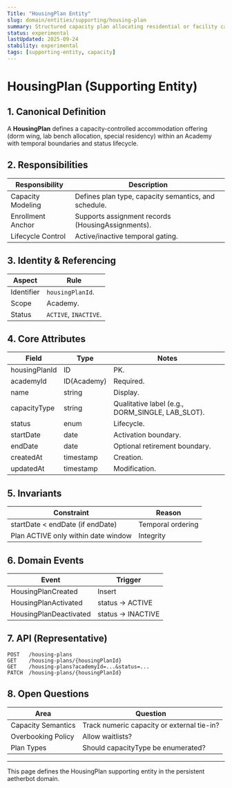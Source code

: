 ```yaml
---
Title: "HousingPlan Entity"
slug: domain/entities/supporting/housing-plan
summary: Structured capacity plan allocating residential or facility capacity to collectors within an Academy.
status: experimental
lastUpdated: 2025-09-24
stability: experimental
tags: [supporting-entity, capacity]
---
```


# HousingPlan (Supporting Entity)

## 1. Canonical Definition

A **HousingPlan** defines a capacity-controlled accommodation offering (dorm wing, lab bench allocation, special residency) within an Academy with temporal boundaries and status lifecycle.

## 2. Responsibilities

| Responsibility    | Description                                          |
| ----------------- | ---------------------------------------------------- |
| Capacity Modeling | Defines plan type, capacity semantics, and schedule. |
| Enrollment Anchor | Supports assignment records (HousingAssignments).    |
| Lifecycle Control | Active/inactive temporal gating.                     |

## 3. Identity & Referencing

| Aspect     | Rule                  |
| ---------- | --------------------- |
| Identifier | `housingPlanId`.      |
| Scope      | Academy.              |
| Status     | `ACTIVE`, `INACTIVE`. |

## 4. Core Attributes

| Field         | Type        | Notes                                            |
| ------------- | ----------- | ------------------------------------------------ |
| housingPlanId | ID          | PK.                                              |
| academyId     | ID(Academy) | Required.                                        |
| name          | string      | Display.                                         |
| capacityType  | string      | Qualitative label (e.g., DORM_SINGLE, LAB_SLOT). |
| status        | enum        | Lifecycle.                                       |
| startDate     | date        | Activation boundary.                             |
| endDate       | date        | Optional retirement boundary.                    |
| createdAt     | timestamp   | Creation.                                        |
| updatedAt     | timestamp   | Modification.                                    |

## 5. Invariants

| Constraint                          | Reason            |
| ----------------------------------- | ----------------- |
| startDate < endDate (if endDate)    | Temporal ordering |
| Plan ACTIVE only within date window | Integrity         |

## 6. Domain Events

| Event                  | Trigger            |
| ---------------------- | ------------------ |
| HousingPlanCreated     | Insert             |
| HousingPlanActivated   | status -> ACTIVE   |
| HousingPlanDeactivated | status -> INACTIVE |

## 7. API (Representative)

```
POST   /housing-plans
GET    /housing-plans/{housingPlanId}
GET    /housing-plans?academyId=...&status=...
PATCH  /housing-plans/{housingPlanId}
```

## 8. Open Questions

| Area               | Question                                   |
| ------------------ | ------------------------------------------ |
| Capacity Semantics | Track numeric capacity or external tie-in? |
| Overbooking Policy | Allow waitlists?                           |
| Plan Types         | Should capacityType be enumerated?         |

---

This page defines the HousingPlan supporting entity in the persistent aetherbot domain.

